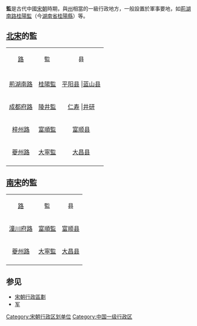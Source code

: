 '''監'''是古代中國[[宋朝|宋朝]]時期，與[[州|州]]相當的一級行政地方，一般設置於軍事要地，如[[荊湖南路|荊湖南路]][[桂陽監|桂陽監]]（今[[湖南省|湖南省]][[桂陽縣|桂陽縣]]）等。

==[[北宋|北宋]]的監==
{| border="1" cellpadding="5" cellspacing="0"
|-
| align=center bgcolor=green|[[路_(行政区划)|路]] || align=center bgcolor=green|監|| align=center bgcolor=green|县
|- 
|-
|[[荊湖南路|荊湖南路]]|| [[桂陽監|桂陽監]]     ||[[平阳县_(湖南)|平阳县]]    |[[蓝山县|蓝山县]]
|-
|[[成都府路|成都府路]]|| [[陵井監|陵井監]] ||  [[仁寿|仁寿]]    |[[井研|井研]]
|-
|[[梓州路|梓州路]]|| [[富順監|富順監]] ||  [[富顺县|富顺县]]
|-
|[[夔州路|夔州路]]||   [[大寧監|大寧監]]  ||  [[大昌县|大昌县]]
|-
|}
 
 
==[[南宋|南宋]]的監==
{| border="1" cellpadding="5" cellspacing="0"
|-
| align=center bgcolor=green|[[路_(行政区划)|路]] || align=center bgcolor=green|監|| align=center bgcolor=green|县
|- 
|[[潼川府路|潼川府路]]|| [[富順監|富順監]] || [[富顺县|富顺县]]  
|-
|[[夔州路|夔州路]] ||   [[大寧監|大寧監]]  ||  [[大昌县|大昌县]]
|-
|}

==参见==
*[[宋朝行政區劃|宋朝行政區劃]]
*[[军_(行政区划)|军]]

{{北宋行政区划|nocat}}
{{南宋行政区划|nocat}}
[[Category:宋朝行政区划单位|Category:宋朝行政区划单位]]
[[Category:中国一级行政区|Category:中国一级行政区]]